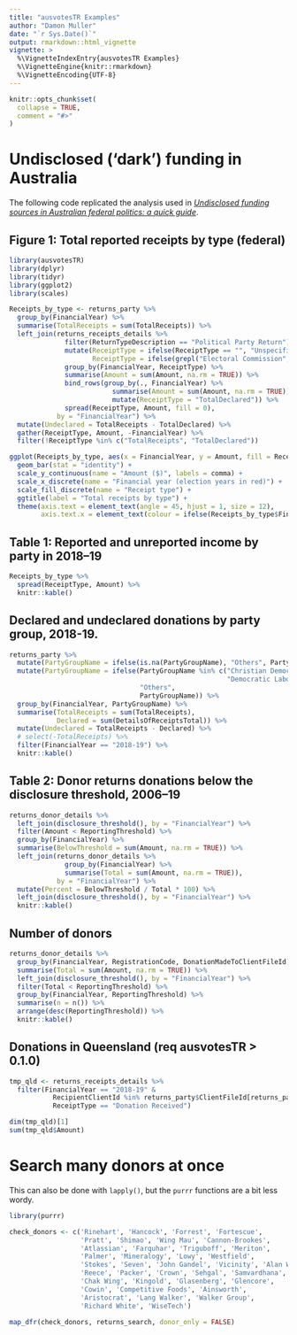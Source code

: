 ```yaml
---
title: "ausvotesTR Examples"
author: "Damon Muller"
date: "`r Sys.Date()`"
output: rmarkdown::html_vignette
vignette: >
  %\VignetteIndexEntry{ausvotesTR Examples}
  %\VignetteEngine{knitr::rmarkdown}
  %\VignetteEncoding{UTF-8}
---
```


```r
knitr::opts_chunk$set(
  collapse = TRUE,
  comment = "#>"
)
```

# Undisclosed ('dark') funding in Australia

The following code replicated the analysis used in [_Undisclosed funding sources in Australian federal politics: a quick guide_](https://parlinfo.aph.gov.au/parlInfo/download/library/prspub/7248350/upload_binary/7248350.pdf;fileType=application/pdf).

## Figure 1: Total reported receipts by type (federal)

```r
library(ausvotesTR)
library(dplyr)
library(tidyr)
library(ggplot2)
library(scales)

Receipts_by_type <- returns_party %>%
  group_by(FinancialYear) %>% 
  summarise(TotalReceipts = sum(TotalReceipts)) %>% 
  left_join(returns_receipts_details %>% 
              filter(ReturnTypeDescription == "Political Party Return") %>% 
              mutate(ReceiptType = ifelse(ReceiptType == "", "Unspecified", ReceiptType),
                     ReceiptType = ifelse(grepl("Electoral Commission", ReceivedFromClientName, fixed = TRUE), "Public Funding", ReceiptType)) %>% 
              group_by(FinancialYear, ReceiptType) %>% 
              summarise(Amount = sum(Amount, na.rm = TRUE)) %>% 
              bind_rows(group_by(., FinancialYear) %>% 
                          summarise(Amount = sum(Amount, na.rm = TRUE)) %>% 
                          mutate(ReceiptType = "TotalDeclared")) %>%
              spread(ReceiptType, Amount, fill = 0),
            by = "FinancialYear") %>%
  mutate(Undeclared = TotalReceipts - TotalDeclared) %>% 
  gather(ReceiptType, Amount, -FinancialYear) %>%
  filter(!ReceiptType %in% c("TotalReceipts", "TotalDeclared"))

ggplot(Receipts_by_type, aes(x = FinancialYear, y = Amount, fill = ReceiptType)) +
  geom_bar(stat = "identity") + 
  scale_y_continuous(name = "Amount ($)", labels = comma) +
  scale_x_discrete(name = "Financial year (election years in red)") +
  scale_fill_discrete(name = "Receipt type") +
  ggtitle(label = "Total receipts by type") +
  theme(axis.text = element_text(angle = 45, hjust = 1, size = 12),
        axis.text.x = element_text(colour = ifelse(Receipts_by_type$FinancialYear %in% c("2018-19", "2015-16", "2013-14", "2010-11", "2007-08", "2004-05", "2001-02", "1998-99"), "red", "black")))

```

## Table 1: Reported and unreported income by party in 2018–19

```r
Receipts_by_type %>% 
  spread(ReceiptType, Amount) %>% 
  knitr::kable()
```


## Declared and undeclared donations by party group, 2018-19.

```r
returns_party %>% 
  mutate(PartyGroupName = ifelse(is.na(PartyGroupName), "Others", PartyGroupName)) %>% 
  mutate(PartyGroupName = ifelse(PartyGroupName %in% c("Christian Democratic Party (Fred Nile Group)", 
                                                       "Democratic Labor Party"), 
                                 "Others", 
                                 PartyGroupName)) %>% 
  group_by(FinancialYear, PartyGroupName) %>% 
  summarise(TotalReceipts = sum(TotalReceipts),
            Declared = sum(DetailsOfReceiptsTotal)) %>% 
  mutate(Undeclared = TotalReceipts - Declared) %>% 
  # select(-TotalReceipts) %>% 
  filter(FinancialYear == "2018-19") %>% 
  knitr::kable()
```

## Table 2: Donor returns donations below the disclosure threshold, 2006–19

```r
returns_donor_details %>% 
  left_join(disclosure_threshold(), by = "FinancialYear") %>% 
  filter(Amount < ReportingThreshold) %>% 
  group_by(FinancialYear) %>% 
  summarise(BelowThreshold = sum(Amount, na.rm = TRUE)) %>% 
  left_join(returns_donor_details %>% 
              group_by(FinancialYear) %>% 
              summarise(Total = sum(Amount, na.rm = TRUE)),
            by = "FinancialYear") %>% 
  mutate(Percent = BelowThreshold / Total * 100) %>% 
  left_join(disclosure_threshold(), by = "FinancialYear") %>% 
  knitr::kable()
```

## Number of donors 

```r
returns_donor_details %>% 
  group_by(FinancialYear, RegistrationCode, DonationMadeToClientFileId) %>% 
  summarise(Total = sum(Amount, na.rm = TRUE)) %>% 
  left_join(disclosure_threshold(), by = "FinancialYear") %>%
  filter(Total < ReportingThreshold) %>% 
  group_by(FinancialYear, ReportingThreshold) %>% 
  summarise(n = n()) %>% 
  arrange(desc(ReportingThreshold)) %>% 
  knitr::kable()
```

## Donations in Queensland (req ausvotesTR > 0.1.0)

```r
tmp_qld <- returns_receipts_details %>% 
  filter(FinancialYear == "2018-19" & 
           RecipientClientId %in% returns_party$ClientFileId[returns_party$FinancialYear == "2018-19" & returns_party$State == "QLD"] & 
           ReceiptType == "Donation Received")

dim(tmp_qld)[1]
sum(tmp_qld$Amount)

```

# Search many donors at once

This can also be done with `lapply()`, but the `purrr` functions are a bit
less wordy. 

```r
library(purrr)

check_donors <- c('Rinehart', 'Hancock', 'Forrest', 'Fortescue',
                  'Pratt', 'Shimao', 'Wing Mau', 'Cannon-Brookes',
                  'Atlassian', 'Farquhar', 'Triguboff', 'Meriton',
                  'Palmer', 'Mineralogy', 'Lowy', 'Westfield',
                  'Stokes', 'Seven', 'John Gandel', 'Vicinity', 'Alan Wilson',
                  'Reece', 'Packer', 'Crown', 'Sehgal', 'Samvardhana',
                  'Chak Wing', 'Kingold', 'Glasenberg', 'Glencore',
                  'Cowin', 'Competitive Foods', 'Ainsworth', 
                  'Aristocrat', 'Lang Walker', 'Walker Group', 
                  'Richard White', 'WiseTech')

map_dfr(check_donors, returns_search, donor_only = FALSE)
```


